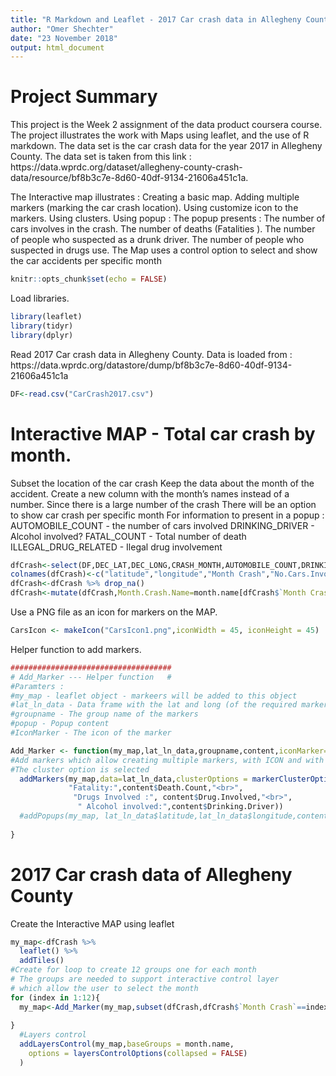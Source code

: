 ```yaml
---
title: "R Markdown and Leaflet - 2017 Car crash data in Allegheny County"
author: "Omer Shechter"
date: "23 November 2018"
output: html_document
---
```

# Project Summary
This project is the Week 2 assignment of the data product coursera course.
The project illustrates the work with Maps using leaflet, and the use of R markdown.
The data set is the car crash data for the year 2017 in Allegheny County.
The data set is taken from this link :
https://data.wprdc.org/dataset/allegheny-county-crash-data/resource/bf8b3c7e-8d60-40df-9134-21606a451c1a.

The Interactive map illustrates : 
Creating a basic map. 
Adding multiple markers (marking the car crash location).
Using customize icon to the markers.
Using clusters.
Using popup : 
The popup presents : 
  The number of cars involves in the crash.
  The number of deaths (Fatalities ).
  The number of people who suspected as a drunk driver. 
  The number of people who suspected in drugs use. 
  The Map uses a control option to select and show the car accidents per specific month 
```r
knitr::opts_chunk$set(echo = FALSE)
```

Load libraries.
```r
library(leaflet)
library(tidyr)
library(dplyr)
```


Read 2017 Car crash data in Allegheny County.
Data is loaded from :
https://data.wprdc.org/datastore/dump/bf8b3c7e-8d60-40df-9134-21606a451c1a
```r
DF<-read.csv("CarCrash2017.csv")

```
# Interactive MAP - Total car crash by month.

Subset the location of the car crash 
Keep the data about the month of the accident.
Create a new column with the month's names instead of a number. 
Since there is a large number of the crash 
There will be an option to show car crash per specific month
For information to present in a popup :
AUTOMOBILE_COUNT -  the number of cars involved 
DRINKING_DRIVER - Alcohol involved? 
FATAL_COUNT - Total number of death 
ILLEGAL_DRUG_RELATED - Ilegal drug involvement 
```r
dfCrash<-select(DF,DEC_LAT,DEC_LONG,CRASH_MONTH,AUTOMOBILE_COUNT,DRINKING_DRIVER,FATAL_COUNT,ILLEGAL_DRUG_RELATED)
colnames(dfCrash)<-c("latitude","longitude","Month Crash","No.Cars.Involved","Drinking.Driver","Death.Count","Drug.Involved")
dfCrash<-dfCrash %>% drop_na()
dfCrash<-mutate(dfCrash,Month.Crash.Name=month.name[dfCrash$`Month Crash`])
```

Use a PNG file as an icon for markers on the MAP.
```r
CarsIcon <- makeIcon("CarsIcon1.png",iconWidth = 45, iconHeight = 45)
```

Helper function to add markers.
```r
####################################
# Add_Marker --- Helper function   #
#Paramters : 
#my_map - leaflet object - markeers will be added to this object 
#lat_ln_data - Data frame with the lat and long (of the required markers 
#groupname - The group name of the markers
#popup - Popup content 
#IconMarker - The icon of the marker

Add_Marker <- function(my_map,lat_ln_data,groupname,content,iconMarker=CarsIcon) {
#Add markers which allow creating multiple markers, with ICON and with popup
#The cluster option is selected 
  addMarkers(my_map,data=lat_ln_data,clusterOptions = markerClusterOptions(),group =groupname,icon = iconMarker,popup = paste("Car involved:", content$No.Cars.Involved ,"<br>",
             "Fatality:",content$Death.Count,"<br>",
              "Drugs Involved :", content$Drug.Involved,"<br>",
               " Alcohol involved:",content$Drinking.Driver))
  #addPopups(my_map, lat_ln_data$latitude,lat_ln_data$longitude,content)
  
}

```

# 2017 Car crash data of Allegheny County
Create the Interactive MAP using leaflet 
```r
my_map<-dfCrash %>% 
  leaflet() %>%
  addTiles() 
#Create for loop to create 12 groups one for each month 
# The groups are needed to support interactive control layer 
# which allow the user to select the month 
for (index in 1:12){
  my_map<-Add_Marker(my_map,subset(dfCrash,dfCrash$`Month Crash`==index),month.name[index],subset(dfCrash[,c("No.Cars.Involved","Drinking.Driver","Death.Count","Drug.Involved")],dfCrash$`Month Crash`==1))
  
}
  #Layers control
  addLayersControl(my_map,baseGroups = month.name,
    options = layersControlOptions(collapsed = FALSE)
  )
  
```
